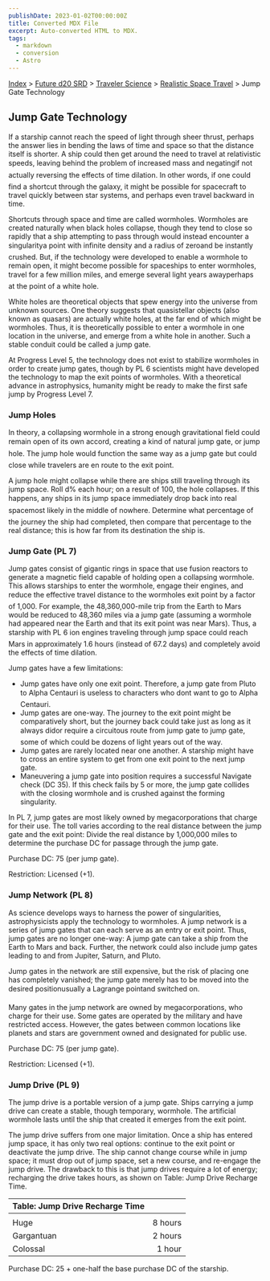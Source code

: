 ```yaml
---
publishDate: 2023-01-02T00:00:00Z
title: Converted MDX File
excerpt: Auto-converted HTML to MDX.
tags:
  - markdown
  - conversion
  - Astro
---
```


[Index](-index) > [Future d20 SRD](future-d20-srd-index) > [Traveler Science](future-d20-srd-traveler-science-index) > [Realistic Space Travel](future-d20-srd-traveler-science-realistic-space-travel-index) > Jump Gate Technology

## Jump Gate Technology

If a starship cannot reach the speed of light through sheer thrust, perhaps the answer lies in bending the laws of time and space so that the distance itself is shorter. A ship could then get around the need to travel at relativistic speeds, leaving behind the problem of increased mass and negatingif not actually reversing the effects of time dilation. In other words, if one could find a shortcut through the galaxy, it might be possible for spacecraft to travel quickly between star systems, and perhaps even travel backward in time.

Shortcuts through space and time are called wormholes. Wormholes are created naturally when black holes collapse, though they tend to close so rapidly that a ship attempting to pass through would instead encounter a singularitya point with infinite density and a radius of zeroand be instantly crushed. But, if the technology were developed to enable a wormhole to remain open, it might become possible for spaceships to enter wormholes, travel for a few million miles, and emerge several light years awayperhaps at the point of a white hole.

White holes are theoretical objects that spew energy into the universe from unknown sources. One theory suggests that quasistellar objects (also known as quasars) are actually white holes, at the far end of which might be wormholes. Thus, it is theoretically possible to enter a wormhole in one location in the universe, and emerge from a white hole in another. Such a stable conduit could be called a jump gate.

At Progress Level 5, the technology does not exist to stabilize wormholes in order to create jump gates, though by PL 6 scientists might have developed the technology to map the exit points of wormholes. With a theoretical advance in astrophysics, humanity might be ready to make the first safe jump by Progress Level 7.

### Jump Holes

In theory, a collapsing wormhole in a strong enough gravitational field could remain open of its own accord, creating a kind of natural jump gate, or jump hole. The jump hole would function the same way as a jump gate but could close while travelers are en route to the exit point.

A jump hole might collapse while there are ships still traveling through its jump space. Roll d% each hour; on a result of 100, the hole collapses. If this happens, any ships in its jump space immediately drop back into real spacemost likely in the middle of nowhere. Determine what percentage of the journey the ship had completed, then compare that percentage to the real distance; this is how far from its destination the ship is.

### Jump Gate (PL 7)

Jump gates consist of gigantic rings in space that use fusion reactors to generate a magnetic field capable of holding open a collapsing wormhole. This allows starships to enter the wormhole, engage their engines, and reduce the effective travel distance to the wormholes exit point by a factor of 1,000. For example, the 48,360,000-mile trip from the Earth to Mars would be reduced to 48,360 miles via a jump gate (assuming a wormhole had appeared near the Earth and that its exit point was near Mars). Thus, a starship with PL 6 ion engines traveling through jump space could reach Mars in approximately 1.6 hours (instead of 67.2 days) and completely avoid the effects of time dilation.

Jump gates have a few limitations:

- Jump gates have only one exit point. Therefore, a jump gate from Pluto to Alpha Centauri is useless to characters who dont want to go to Alpha Centauri.
- Jump gates are one-way. The journey to the exit point might be comparatively short, but the journey back could take just as long as it always didor require a circuitous route from jump gate to jump gate, some of which could be dozens of light years out of the way.
- Jump gates are rarely located near one another. A starship might have to cross an entire system to get from one exit point to the next jump gate.
- Maneuvering a jump gate into position requires a successful Navigate check (DC 35). If this check fails by 5 or more, the jump gate collides with the closing wormhole and is crushed against the forming singularity.

In PL 7, jump gates are most likely owned by megacorporations that charge for their use. The toll varies according to the real distance between the jump gate and the exit point: Divide the real distance by 1,000,000 miles to determine the purchase DC for passage through the jump gate.

Purchase DC: 75 (per jump gate).

Restriction: Licensed (+1).

### Jump Network (PL 8)

As science develops ways to harness the power of singularities, astrophysicists apply the technology to wormholes. A jump network is a series of jump gates that can each serve as an entry or exit point. Thus, jump gates are no longer one-way: A jump gate can take a ship from the Earth to Mars and back. Further, the network could also include jump gates leading to and from Jupiter, Saturn, and Pluto.

Jump gates in the network are still expensive, but the risk of placing one has completely vanished; the jump gate merely has to be moved into the desired positionusually a Lagrange pointand switched on.

Many gates in the jump network are owned by megacorporations, who charge for their use. Some gates are operated by the military and have restricted access. However, the gates between common locations like planets and stars are government owned and designated for public use.

Purchase DC: 75 (per jump gate).

Restriction: Licensed (+1).

### Jump Drive (PL 9)

The jump drive is a portable version of a jump gate. Ships carrying a jump drive can create a stable, though temporary, wormhole. The artificial wormhole lasts until the ship that created it emerges from the exit point.

The jump drive suffers from one major limitation. Once a ship has entered jump space, it has only two real options: continue to the exit point or deactivate the jump drive. The ship cannot change course while in jump space; it must drop out of jump space, set a new course, and re-engage the jump drive. The drawback to this is that jump drives require a lot of energy; recharging the drive takes hours, as shown on Table: Jump Drive Recharge Time.

| Table: Jump Drive Recharge Time |         |
| :------------------------------ | ------: |
|                                 |         |
| Huge                            | 8 hours |
| Gargantuan                      | 2 hours |
| Colossal                        |  1 hour |

Purchase DC: 25 + one-half the base purchase DC of the starship.
